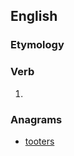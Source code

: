 ==English==

===Etymology===
{{suffix|root|est|lang=en}}

===Verb===
{{head|en|verb form}}

# {{en-archaic second-person singular of|root}}

===Anagrams===
* [[tooters#English|tooters]]